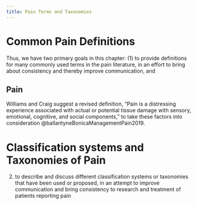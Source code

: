 ```yaml
---
title: Pain Terms and Taxonomies
---
```


# Common Pain Definitions 
Thus, we have two primary goals in this chapter: (1) to provide definitions for many commonly used terms in the pain literature, in an effort to bring about consistency and thereby improve communication, and 

## Pain
Williams and Craig suggest a revised definition, “Pain is a distressing experience associated with actual or potential tissue damage with sensory, emotional, cognitive, and social components,” to take these factors into consideration @ballantyneBonicaManagementPain2019.

# Classification systems and Taxonomies of Pain 

(2) to describe and discuss different classification systems or taxonomies that have been used or proposed, in an attempt to improve communication and bring consistency to research and treatment of patients reporting pain